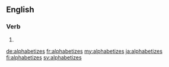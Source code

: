 ==English==

===Verb===
{{head|en|verb form}}

# {{en-third-person singular of|alphabetize}}

[[de:alphabetizes]]
[[fr:alphabetizes]]
[[my:alphabetizes]]
[[ja:alphabetizes]]
[[fi:alphabetizes]]
[[sv:alphabetizes]]